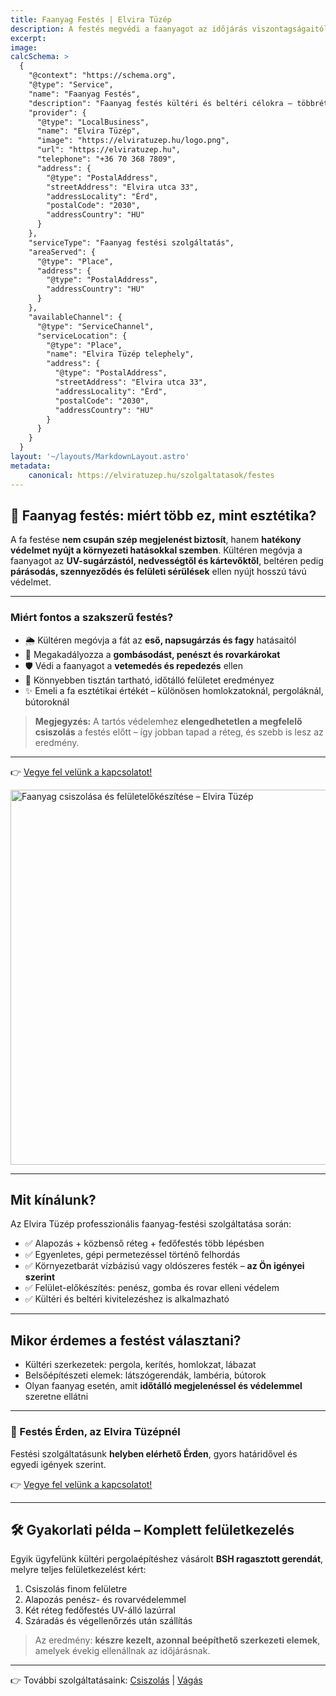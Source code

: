 ```yaml
---
title: Faanyag Festés | Elvira Tüzép
description: A festés megvédi a faanyagot az időjárás viszontagságaitól, növeli az élettartamot és esztétikailag is vonzóvá teszi. Tudjon meg többet szolgáltatásunkról!
excerpt: 
image:
calcSchema: >
  {
    "@context": "https://schema.org",
    "@type": "Service",
    "name": "Faanyag Festés",
    "description": "Faanyag festés kültéri és beltéri célokra – többrétegű rendszerben, az alapozástól a fedőrétegig. A használt festéktípust és színt minden esetben az ügyféllel közösen választjuk ki.",
    "provider": {
      "@type": "LocalBusiness",
      "name": "Elvira Tüzép",
      "image": "https://elviratuzep.hu/logo.png",
      "url": "https://elviratuzep.hu",
      "telephone": "+36 70 368 7809",
      "address": {
        "@type": "PostalAddress",
        "streetAddress": "Elvira utca 33",
        "addressLocality": "Érd",
        "postalCode": "2030",
        "addressCountry": "HU"
      }
    },
    "serviceType": "Faanyag festési szolgáltatás",
    "areaServed": {
      "@type": "Place",
      "address": {
        "@type": "PostalAddress",
        "addressCountry": "HU"
      }
    },
    "availableChannel": {
      "@type": "ServiceChannel",
      "serviceLocation": {
        "@type": "Place",
        "name": "Elvira Tüzép telephely",
        "address": {
          "@type": "PostalAddress",
          "streetAddress": "Elvira utca 33",
          "addressLocality": "Érd",
          "postalCode": "2030",
          "addressCountry": "HU"
        }
      }
    }
  }
layout: '~/layouts/MarkdownLayout.astro'
metadata:
    canonical: https://elviratuzep.hu/szolgaltatasok/festes
---
```


## 🎨 Faanyag festés: miért több ez, mint esztétika?

A fa festése **nem csupán szép megjelenést biztosít**, hanem **hatékony védelmet nyújt a környezeti hatásokkal szemben**. Kültéren megóvja a faanyagot az **UV-sugárzástól, nedvességtől és kártevőktől**, beltéren pedig **párásodás, szennyeződés és felületi sérülések** ellen nyújt hosszú távú védelmet.

---

### Miért fontos a szakszerű festés?

- 🌦️ Kültéren megóvja a fát az **eső, napsugárzás és fagy** hatásaitól  
- 🧪 Megakadályozza a **gombásodást, penészt és rovarkárokat**  
- 🛡️ Védi a faanyagot a **vetemedés és repedezés** ellen  
- 🧼 Könnyebben tisztán tartható, időtálló felületet eredményez  
- ✨ Emeli a fa esztétikai értékét – különösen homlokzatoknál, pergoláknál, bútoroknál

> **Megjegyzés:** A tartós védelemhez **elengedhetetlen a megfelelő csiszolás** a festés előtt – így jobban tapad a réteg, és szebb is lesz az eredmény.

---

👉 [Vegye fel velünk a kapcsolatot!](/kapcsolat)

<img
  src="/blog/fa_festes.png"
  alt="Faanyag csiszolása és felületelőkészítése – Elvira Tüzép"
  width="600"
  loading="lazy"
  decoding="async"
  class="rounded-lg shadow-md my-6 mx-auto"
/>

---

## Mit kínálunk?

Az Elvira Tüzép professzionális faanyag-festési szolgáltatása során:

- ✅ Alapozás + közbenső réteg + fedőfestés több lépésben  
- ✅ Egyenletes, gépi permetezéssel történő felhordás  
- ✅ Környezetbarát vízbázisú vagy oldószeres festék – **az Ön igényei szerint**  
- ✅ Felület-előkészítés: penész, gomba és rovar elleni védelem  
- ✅ Kültéri és beltéri kivitelezéshez is alkalmazható

---

## Mikor érdemes a festést választani?

- Kültéri szerkezetek: pergola, kerítés, homlokzat, lábazat  
- Belsőépítészeti elemek: látszógerendák, lambéria, bútorok  
- Olyan faanyag esetén, amit **időtálló megjelenéssel és védelemmel** szeretne ellátni

---

### 📍 Festés Érden, az Elvira Tüzépnél

Festési szolgáltatásunk **helyben elérhető Érden**, gyors határidővel és egyedi igények szerint.

👉 [Vegye fel velünk a kapcsolatot!](/kapcsolat)

---

## 🛠️ Gyakorlati példa – Komplett felületkezelés

Egyik ügyfelünk kültéri pergolaépítéshez vásárolt **BSH ragasztott gerendát**, melyre teljes felületkezelést kért:

1. Csiszolás finom felületre  
2. Alapozás penész- és rovarvédelemmel  
3. Két réteg fedőfestés UV-álló lazúrral  
4. Száradás és végellenőrzés után szállítás

> Az eredmény: **készre kezelt, azonnal beépíthető szerkezeti elemek**, amelyek évekig ellenállnak az időjárásnak.

---

👉 További szolgáltatásaink: [Csiszolás](/szolgaltatasok/csiszolas) | [Vágás](/szolgaltatasok/vagas)
